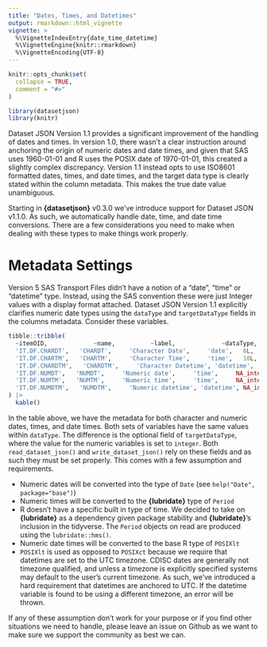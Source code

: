 ```yaml
---
title: "Dates, Times, and Datetimes"
output: rmarkdown::html_vignette
vignette: >
  %\VignetteIndexEntry{date_time_datetime}
  %\VignetteEngine{knitr::rmarkdown}
  %\VignetteEncoding{UTF-8}
---
```


```r
knitr::opts_chunk$set(
  collapse = TRUE,
  comment = "#>"
)
```

```r
library(datasetjson)
library(knitr)
```

Dataset JSON Version 1.1 provides a significant improvement of the handling of dates and times. In version 1.0, there wasn't a clear instruction around anchoring the origin of numeric dates and date times, and given that SAS uses 1960-01-01 and R uses the POSIX date of 1970-01-01, this created a slightly complex discrepancy. Version 1.1 instead opts to use ISO8601 formatted dates, times, and date times, and the target data type is clearly stated within the column metadata. This makes the true date value unambiguous.

Starting in **{datasetjson}** v0.3.0 we've introduce support for Dataset JSON v1.1.0. As such, we automatically handle date, time, and date time conversions. There are a few considerations you need to make when dealing with these types to make things work properly.

# Metadata Settings

Version 5 SAS Transport Files didn't have a notion of a "date", "time" or "datetime" type. Instead, using the SAS convention these were just Integer values with a display format attached. Dataset JSON Version 1.1 explicitly clarifies numeric date types using the `dataType` and `targetDataType` fields in the columns metadata. Consider these variables.

```r
tibble::tribble(
  ~itemOID,             ~name,          ~label,             ~dataType, ~length,      ~targetDataType, ~displayFormat, ~keySequence,
  'IT.DF.CHARDT',   'CHARDT',     'Character Date',     'date',   8L,          NA_character_,   NA_character_,  NA_integer_,
  'IT.DF.CHARTM',   'CHARTM',     'Character Time',     'time',   10L,          NA_character_,   NA_character_,  NA_integer_,
  'IT.DF.CHARDTM',   'CHARDTM',     'Character Datetime', 'datetime',   19L,         NA_character_,   NA_character_,  NA_integer_,
  'IT.DF.NUMDT',   'NUMDT',     'Numeric date',     'time',     NA_integer_, "integer",       "TIME8",        NA_integer_,
  'IT.DF.NUMTM',   'NUMTM',     'Numeric time',     'time',     NA_integer_, "integer",       "TIME8",        NA_integer_,
  'IT.DF.NUMDTM',   'NUMDTM',     'Numeric datetime', 'datetime', NA_integer_, "integer",      "E8601DT",       NA_integer_
) |>
  kable()
```

In the table above, we have the metadata for both character and numeric dates, times, and date times. Both sets of variables have the same values within `dataType`. The difference is the optional field of `targetDataType`, where the value for the numeric variables is set to `integer`. Both `read_dataset_json()` and `write_dataset_json()` rely on these fields and as such they must be set properly. This comes with a few assumption and requirements.

-   Numeric dates will be converted into the type of `Date` (see `help("Date", package="base")`)
-   Numeric times will be converted to the **{lubridate}** type of `Period`
  - R doesn't have a specific built in type of time. We decided to take on **{lubridate}** as a dependency given package stability and **{lubridate}**'s inclusion in the tidyverse. The `Period` objects on read are produced using the `lubridate::hms()`. 
-   Numeric date times will be converted to the base R type of `POSIXlt`
  - `POSIXlt` is used as opposed to `POSIXct` because we require that datetimes are set to the UTC timezone. CDISC dates are generally not timezone qualified, and unless a timezone is explicitly specified systems may default to the user's current timezone. As such, we've introduced a hard requirement that datetimes are anchored to UTC. If the datetime variable is found to be using a different timezone, an error will be thrown. 

If any of these assumption don't work for your purpose or if you find other situations we need to handle, please leave an issue on Github as we want to make sure we support the community as best we can. 
